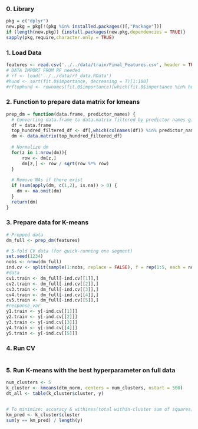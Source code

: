 ### 0. Library
```r
pkg = c("dplyr")
new.pkg = pkg[!(pkg %in% installed.packages()[,"Package"])]
if (length(new.pkg)) {install.packages(new.pkg,dependencies = TRUE)}
sapply(pkg,require,character.only = TRUE)
```

### 1. Load Data
```r
features <- read.csv('../../data/train/Final_Features.csv', header = TRUE)
# DATA IMPORT FROM RF needed
# rf <- load('../../data/rf_data.RData')
#hund <- sort(fit.0$importance, decreasing = T)[1:100]
#rftophund <- rownames(fit.0$importance)[which(fit.0$importance %in% hund)]
```

### 2. Function to prepare data matrix for kmeans
```r
prep_dm = function(data.frame, predictor_names) {
  # Converting data.frame to data.matrix filtered by predictor names given
  df = data.frame
  top_hundred_filtered_df <- df[,which(colnames(df)) %in% predictor_names]
  dm <- data.matrix(top_hundred_filtered_df)
  
  # Normalize dm
  for(z in 1:nrow(dm)){
	  row <- dm[z,]
	  dm[z,] <- row / sqrt(row %*% row)
  }
  
  # Remove NAs if there exist
  if (sum(apply(dm, c(1,2), is.na)) > 0) {
    dm <- na.omit(dm)
  }
  return(dm)
}
```

### 3. Prepare data for K-means
```r
# Prepped data
dm_full <- prep_dm(features)

# 5-fold CV data (for quick-running one segment)
set.seed(1234)
nobs <- nrow(dm_full)
ind.cv <- split(sample(1:nobs, replace = FALSE), f = rep(1:5, each = nobs/5))
#data
cv1.train <- dm_full[-ind.cv[[1]],]
cv2.train <- dm_full[-ind.cv[[2]],]
cv3.train <- dm_full[-ind.cv[[3]],]
cv4.train <- dm_full[-ind.cv[[4]],]
cv5.train <- dm_full[-ind.cv[[5]],]
#response_var
y1.train <- y[-ind.cv[[1]]]
y2.train <- y[-ind.cv[[2]]]
y3.train <- y[-ind.cv[[3]]]
y4.train <- y[-ind.cv[[4]]]
y5.train <- y[-ind.cv[[5]]]
```

### 4. Run CV
```r

```


### 5. Run K-means with the best hyperparameter on full data
```r
num_clusters <- 5
k_cluster <- kmeans(dtm_norm, centers = num_clusters, nstart = 500)
dt_all <- table(k_cluster$cluster, y)


# To minimize: accuracy & withinss(total within-cluster sum of squares)
km_pred <- k_cluster$cluster
sum(y == km_pred) / length(y)
```

